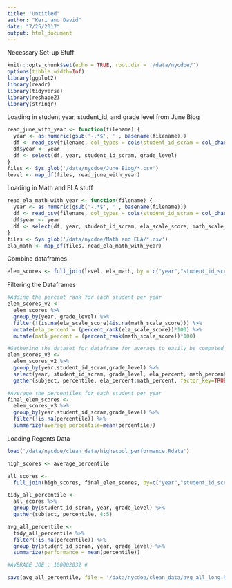 ```yaml
---
title: "Untitled"
author: "Keri and David"
date: "7/25/2017"
output: html_document
---
```

Necessary Set-up Stuff
```r
knitr::opts_chunk$set(echo = TRUE, root.dir = '/data/nycdoe/')
options(tibble.width=Inf)
library(ggplot2)
library(readr)
library(tidyverse)
library(reshape2)
library(stringr)
```
Loading in student year, student_id, and grade level from June Biog
```r
read_june_with_year <- function(filename) {
  year <- as.numeric(gsub('-.*$', '', basename(filename)))
  df <- read_csv(filename, col_types = cols(student_id_scram = col_character(), grade_level = col_integer()))
  df$year <- year
  df <- select(df, year, student_id_scram, grade_level)
}
files <- Sys.glob('/data/nycdoe/June Biog/*.csv')
level <- map_df(files, read_june_with_year)
```
Loading in Math and ELA stuff
```r
read_ela_math_with_year <- function(filename) {
  year <- as.numeric(gsub('-.*$', '', basename(filename)))
  df <- read_csv(filename, col_types = cols(student_id_scram = col_character()))
  df$year <- year
  df <- select(df, year, student_id_scram, ela_scale_score, math_scale_score)
}
files <- Sys.glob('/data/nycdoe/Math and ELA/*.csv')
ela_math <- map_df(files, read_ela_math_with_year)
```

Combine dataframes
```r
elem_scores <- full_join(level, ela_math, by = c("year","student_id_scram"))
```
Filtering the Dataframes
```r
#Adding the percent rank for each student per year
elem_scores_v2 <-
  elem_scores %>% 
  group_by(year, grade_level) %>%
  filter(!(is.na(ela_scale_score)&is.na(math_scale_score))) %>%
  mutate(ela_percent = (percent_rank(ela_scale_score))*100) %>%
  mutate(math_percent = (percent_rank(math_scale_score))*100)

#Gathering the dataset for dataframe for average to easily be computed
elem_scores_v3 <-
  elem_scores_v2 %>% 
  group_by(year,student_id_scram,grade_level) %>%
  select(year, student_id_scram, grade_level, ela_percent, math_percent) %>%
  gather(subject, percentile, ela_percent:math_percent, factor_key=TRUE)

#Average the percentiles for each student per year
final_elem_scores <-
  elem_scores_v3 %>%
  group_by(year,student_id_scram,grade_level) %>%
  filter(!is.na(percentile)) %>%
  summarize(average_percentile=mean(percentile))
```
Loading Regents Data
```r
load('/data/nycdoe/clean_data/highscool_performance.Rdata')
```

```r

high_scores <- average_percentile

all_scores <-
  full_join(high_scores, final_elem_scores, by=c("year","student_id_scram","grade_level"))

tidy_all_percentile <-
  all_scores %>%
  group_by(student_id_scram, year, grade_level) %>%
  gather(subject, percentile, 4:5)

avg_all_percentile <- 
  tidy_all_percentile %>%
  filter(!is.na(percentile)) %>%
  group_by(student_id_scram, year, grade_level) %>%
  summarize(performance = mean(percentile))

#AVERAGE JOE : 100002032 #

save(avg_all_percentile, file = '/data/nycdoe/clean_data/avg_all_long.Rdata')
```
